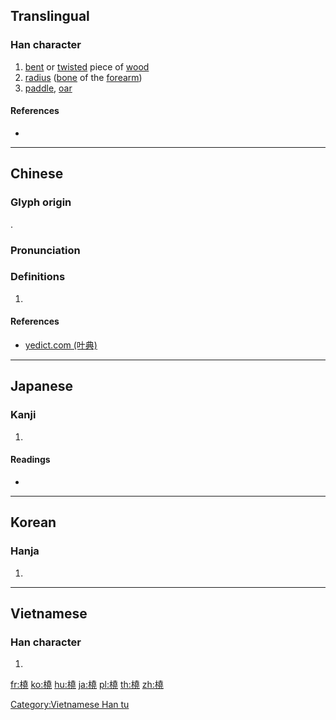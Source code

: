 {{also|桡}}
==Translingual==

===Han character===
{{Han char|rn=75|rad=木|as=12|sn=16|four=44911|canj=DGGU|ids=⿰木堯}}

# [[bent]] or [[twist]]ed piece of [[wood]]
# [[radius]] ([[bone]] of the [[forearm]])
# [[paddle]], [[oar]]

====References====
* {{Han ref|kx=0552.250|dkj=15521|dj=0941.140|hdz=21286.080|uh=6A48|ud=27208|bh=BEF8|bd=48888}}

----

==Chinese==
{{zh-forms|s=桡}}

===Glyph origin===
{{Han etym}}
{{Han compound|木|堯|c1=s|c2=p|t1=wood|ls=psc}}.

===Pronunciation===
{{zh-pron
|m=náo,ráo
|c=naau4,jiu4
|mc=y
|oc=y
|ma=
|cat=n
}}

===Definitions===
{{zh-hanzi}}

# {{rfdef|lang=zh}}

====References====
* [http://yedict.com/htm/68/6861.htm yedict.com (叶典)]

----

==Japanese==

===Kanji===
{{ja-kanji|grade=|rs=木12}}

# {{defn|lang=ja|sort=木12}}

====Readings====
* {{ja-readings|on=[[どう]] (dō), [[じょう]] (jō), [[にょう]] (nyō)|kun=[[たわむ]] (tawamu), [[かじ]] (kaji)}}

----

==Korean==

===Hanja===
{{ko-hanja|hangeul=요|eumhun=|rv=yo|mr=yo|y=yo}}

# {{defn|lang=ko|sort=木12}}

----

==Vietnamese==

===Han character===
{{vi-readings|rs=木12| hanviet = [[nạo]], [[nhiêu]]}}

# {{defn|vi|sort=木12}}

[[Category:Vietnamese Han tu]]

[[fr:橈]]
[[ko:橈]]
[[hu:橈]]
[[ja:橈]]
[[pl:橈]]
[[th:橈]]
[[zh:橈]]